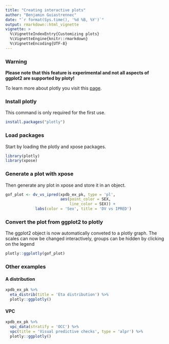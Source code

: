```yaml
---
title: "Creating interactive plots"
author: "Benjamin Guiastrennec"
date: "`r format(Sys.time(), '%d %B, %Y')`"
output: rmarkdown::html_vignette
vignette: >
  %\VignetteIndexEntry{Customizing plots}
  %\VignetteEngine{knitr::rmarkdown}
  %\VignetteEncoding{UTF-8}
---
```


### Warning
**Please note that this feature is experimental and not all aspects of ggplot2 are supported by ploty!**

To learn more about plotly you visit this [page](https://plot.ly).

### Install plotly
This command is only required for the first use.
```r
install.packages("plotly")
```

### Load packages
Start by loading the plotly and xpose packages.
```r
library(plotly)
library(xpose)
```

### Generate a plot with xpose
Then generate any plot in xpose and store it in an object.
```r
gof_plot <- dv_vs_ipred(xpdb_ex_pk, type = 'pl',
                        aes(point_color = SEX, 
                            line_color = SEX)) +
             labs(color = 'Sex', title = 'DV vs IPRED')
```

### Convert the plot from ggplot2 to plotly
The ggplot2 object is now automatically conveted to a plotly graph. The scales can now be changed interactively, groups can be hidden by clicking on the legend

```r
plotly::ggplotly(gof_plot)
```

### Other examples
#### A distribution
```r
xpdb_ex_pk %>% 
  eta_distrib(title = 'Eta distribution') %>% 
  plotly::ggplotly()
```

#### VPC
```r
xpdb_ex_pk %>% 
  vpc_data(stratify = 'OCC') %>% 
  vpc(title = 'Visual predictive checks', type = 'alpr') %>% 
  plotly::ggplotly()
```
